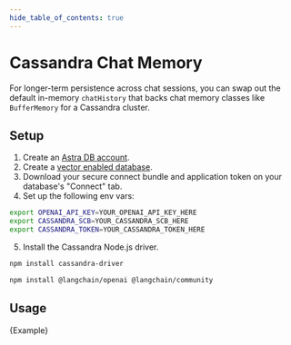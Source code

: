 ```yaml
---
hide_table_of_contents: true
---
```



# Cassandra Chat Memory

For longer-term persistence across chat sessions, you can swap out the default in-memory `chatHistory` that backs chat memory classes like `BufferMemory` for a Cassandra cluster.

## Setup

1. Create an [Astra DB account](https://astra.datastax.com/register).
2. Create a [vector enabled database](https://astra.datastax.com/createDatabase).
3. Download your secure connect bundle and application token on your database's "Connect" tab.
4. Set up the following env vars:

```bash
export OPENAI_API_KEY=YOUR_OPENAI_API_KEY_HERE
export CASSANDRA_SCB=YOUR_CASSANDRA_SCB_HERE
export CASSANDRA_TOKEN=YOUR_CASSANDRA_TOKEN_HERE
```

5. Install the Cassandra Node.js driver.

```bash npm2yarn
npm install cassandra-driver
```


<IntegrationInstallTooltip></IntegrationInstallTooltip>

```bash npm2yarn
npm install @langchain/openai @langchain/community
```

## Usage


<CodeBlock language="typescript">{Example}</CodeBlock>
